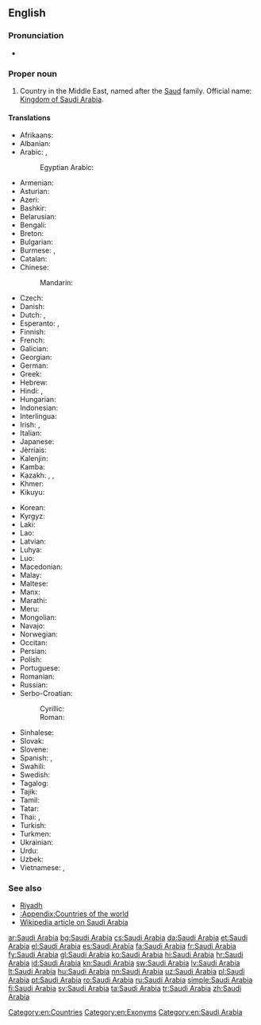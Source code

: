 ==English==
{{wikipedia}}

===Pronunciation===
* {{audio|en-us-Saudi Arabia.ogg|Audio (US)|lang=en}}

===Proper noun===
{{en-proper noun|head=[[Saudi]] [[Arabia]]}}

# Country in the Middle East, named after the [[Saud]] family. Official name: [[Kingdom of Saudi Arabia]].

====Translations====
{{trans-top|country in the Middle East}}
* Afrikaans: {{t|af|Saoedi-Arabië}}
* Albanian: {{t|sq|Arabia Saudite}}
* Arabic: {{t|ar|السعودية|f|tr=al-suʿudíyya}}, {{t|ar|المملكة العربية السعودية|f|tr=al-mamlaka al-ʿarabíyya al-suʿudíyya}}
*: Egyptian Arabic: {{t|arz|السعودية|f|tr=e'suʕudeya|sc=Arab}}
* Armenian: {{t|hy|Սաուդյան Արաբիա|tr=Saudyan Arabia}}
* Asturian: {{t+|ast|Arabia Saudita|f}}
* Azeri: {{t+|az|Səudiyyə Ərəbistanı}}
* Bashkir: {{t|ba|Сәғүд Ғәрәбстаны|tr=Säğüd Ğäräbstanı|sc=Cyrl}}
* Belarusian: {{t|be|Саудаўская Аравія|f|tr=Saúdaŭskaja Arávija}}
* Bengali: {{t|bn|সৌদি আরব|tr=saudi arôb|sc=Beng}}
* Breton: {{t|br|Arabia Saoudat}}
* Bulgarian: {{t+|bg|Саудитка Арабия|f|tr=Saúditka Arábija}}
* Burmese: {{t|my|ဆော်ဒီအာရေဗ္ယ|tr=sʰɔdi aẏebyá|sc=Mymr}}, {{t|my|ဆော်ဒီအာရေဗျနိုင်ငံ|tr=sʰɔdi aẏebyá nain-gan|sc=Mymr}}
* Catalan: {{t+|ca|Aràbia Saudita|f}}
* Chinese:
*: Mandarin: {{t+|cmn|沙特阿拉伯|tr=Shātè-Ālābó|sc=Hani}}
* Czech: {{t+|cs|Saúdská Arábie|f}}
* Danish: {{t|da|Saudi-Arabien}}
* Dutch: {{t+|nl|Saudi-Arabië}}, {{t+|nl|Saoedi-Arabië}}
* Esperanto: {{t|eo|Saudarabio}}, {{t|eo|Saud-Arabio}}
* Finnish: {{t+|fi|Saudi-Arabia}}
* French: {{t+|fr|Arabie Saoudite|f}}
* Galician: {{t+|gl|Arabia Saudí}}
* Georgian: {{t|ka|საუდის არაბეთი|tr=saudis arabeti|sc=Geor}}
* German: {{t+|de|Saudi-Arabien|n}}
* Greek: {{t+|el|Σαουδική Αραβία|f|tr=Saoudikí Aravía}}
* Hebrew: {{t|he|ערב הסעודית|f|tr=‘Aráv ha-Sa’udít}}
* Hindi: {{t|hi|सऊदी अरब|tr=saūdī arab}}, {{t+|hi|सउदी अरब|tr=sa'udī arab}}
* Hungarian: {{t+|hu|Szaúd-Arábia}}
* Indonesian: {{t|id|Arab Saudi}}
* Interlingua: {{t|ia|Arabia Saudi}}
* Irish: {{t|ga|Araib Shádach|f|alt=An Araib Shádach}}, {{t|ga|Ríocht na hAraibe Sádaí|f}}
* Italian: {{t+|it|Arabia Saudita|f}}
* Japanese: {{t|ja|サウジアラビア|tr=Sauji-Arabia}}
* Jèrriais: {{t|roa-jer|Arabie Saudi|f}}
* Kalenjin: {{t|kln|Saudi Arabia}}
* Kamba: {{t|kam|Saudi Arabia}}
* Kazakh: {{t|kk|Арабстан|tr=Arabstan|sc=Cyrl}}, {{t|kk|Сауд Арабиясы|tr=Sawd Arabïyası|sc=Cyrl}}, {{t|kk|Сауд Аравиясы|tr=Sawd Aravïyası|sc=Cyrl}}
* Khmer: {{t|km|អារ៉ាប៊ីសាអូឌីត|tr=aaraabii saaoodiit|sc=Khmr}}
* Kikuyu: {{t|ki|Saudi Arabia}}
{{trans-mid}}
* Korean: {{t+|ko|사우디아라비아|tr=Saudi-Arabia|sc=Hang}}
* Kyrgyz: {{t|ky|Сауд Аравиясы|tr=Sawd Aravïyası|sc=Cyrl}}
* Laki: {{t|lki|Saudi Arabia}}
* Lao: {{t|lo|ອາຣາບີ​ຊາອູດີ|tr=ālābī sā'ūdī|sc=Laoo}}
* Latvian: {{t+|lv|Saūda Arābija|f}}
* Luhya: {{t|luy|Saudi Arabia}}
* Luo: {{t|luo|Saudi Arabia}}
* Macedonian: {{t|mk|Саудиска Арабија|f|tr=Saúdiska Arábija}}
* Malay: {{t|ms|Arab Saudi}}
* Maltese: {{t|mt|Għarabja Sawdita|f|alt=l-Għarabja Sawdita}}
* Manx: {{t|gv|Araab Saudi|alt=Yn Araab Saudi}}
* Marathi: {{t|mr|सउदी अरब|m|tr=saudī araba|sc=Deva}}
* Meru: {{t|mer|Saudi Arabia}}
* Mongolian: {{t|mn|Саудын Араб|tr=Saudyn Arab|sc=Cyrl}}
* Navajo: {{t|nv|Ásáí Bikéyah Saʼoodí}}
* Norwegian: {{t+|no|Saudi-Arabia}}
* Occitan: {{t+|oc|Arabia Saudita|f}}
* Persian: {{t+|fa|عربستان سعودی|tr='Arebistân-e Sa'udi}}
* Polish: {{t+|pl|Arabia Saudyjska}}
* Portuguese: {{t+|pt|Arábia Saudita|f}}
* Romanian: {{t+|ro|Arabia Saudită|f}}
* Russian: {{t|ru|Саудовская Аравия|f|tr=Saúdovskaja Arávija}}
* Serbo-Croatian:
*: Cyrillic: {{t|sh|Саудијска Арабија|f|sc=Cyrl}}
*: Roman: {{t+|sh|Saudijska Arabija|f|sc=Latn}}
* Sinhalese: {{t|si|සවුදි අරාබියාව|tr=savudi arābiyāva|sc=Sinh}}
* Slovak: {{t|sk|Saudská Arábia|f}}
* Slovene: {{t|sl|Savdska Arabija|f}}
* Spanish: {{t+|es|Arabia Saudí|f}}, {{t+|es|Arabia Saudita|f}}
* Swahili: {{t+|sw|saudi arabia}}
* Swedish: {{t+|sv|Saudiarabien}}
* Tagalog: {{t+|tl|Arabyang Saudi}}
* Tajik: {{t|tg|Арабистони Саудӣ|sc=Cyrl}}
* Tamil: {{t|ta|சவுதி அரேபியா|sc=Taml}}
* Tatar: {{t|tt|Согуд Гарәбстаны|tr=Soğud Ğaräbstanı|sc=Cyrl}}
* Thai: {{t+|th|ซาอุดีอาระเบีย|tr=saa-ù-dee-aa-rá-bia}}, {{t|th|ประเทศซาอุดีอาระเบีย|tr=bprà-tâyt saa-ù-dee-aa-rá-bia}}
* Turkish: {{t+|tr|Suudi Arabistan}}
* Turkmen: {{t|tk|Saud Arabystany}}
* Ukrainian: {{t+|uk|Саудівська Аравія|f|tr=Saúdivsʹka Arávija}}
* Urdu: {{t|ur|سعودی عرب|tr=sa'udī arab}}
* Uzbek: {{t+|uz|Saudiya Arabistoni}}
* Vietnamese: {{t|vi|Ả Rập Saudi}}, {{t|vi|Ả Rập Xê Út}}
{{trans-bottom}}

===See also===
* [[Riyadh]]
* [[:Appendix:Countries of the world]]
* [[w:Saudi Arabia|Wikipedia article on Saudi Arabia]]

[[Category:en:Countries]]
[[Category:en:Exonyms]]
[[Category:en:Saudi Arabia]]

[[ar:Saudi Arabia]]
[[bg:Saudi Arabia]]
[[cs:Saudi Arabia]]
[[da:Saudi Arabia]]
[[et:Saudi Arabia]]
[[el:Saudi Arabia]]
[[es:Saudi Arabia]]
[[fa:Saudi Arabia]]
[[fr:Saudi Arabia]]
[[fy:Saudi Arabia]]
[[gl:Saudi Arabia]]
[[ko:Saudi Arabia]]
[[hi:Saudi Arabia]]
[[hr:Saudi Arabia]]
[[id:Saudi Arabia]]
[[kn:Saudi Arabia]]
[[sw:Saudi Arabia]]
[[lv:Saudi Arabia]]
[[lt:Saudi Arabia]]
[[hu:Saudi Arabia]]
[[nn:Saudi Arabia]]
[[uz:Saudi Arabia]]
[[pl:Saudi Arabia]]
[[pt:Saudi Arabia]]
[[ro:Saudi Arabia]]
[[ru:Saudi Arabia]]
[[simple:Saudi Arabia]]
[[fi:Saudi Arabia]]
[[sv:Saudi Arabia]]
[[ta:Saudi Arabia]]
[[tr:Saudi Arabia]]
[[zh:Saudi Arabia]]